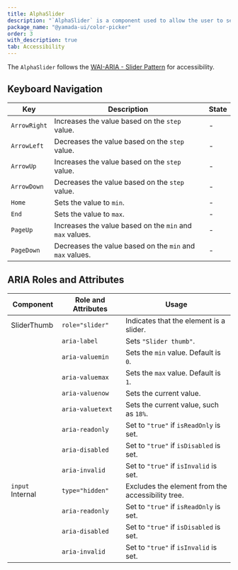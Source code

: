```yaml
---
title: AlphaSlider
description: "`AlphaSlider` is a component used to allow the user to select a color hue."
package_name: "@yamada-ui/color-picker"
order: 3
with_description: true
tab: Accessibility
---
```


The `AlphaSlider` follows the [WAI-ARIA - Slider Pattern](https://www.w3.org/WAI/ARIA/apg/patterns/slider/) for accessibility.

## Keyboard Navigation

| Key          | Description                                              | State |
| ------------ | -------------------------------------------------------- | ----- |
| `ArrowRight` | Increases the value based on the `step` value.           | -     |
| `ArrowLeft`  | Decreases the value based on the `step` value.           | -     |
| `ArrowUp`    | Increases the value based on the `step` value.           | -     |
| `ArrowDown`  | Decreases the value based on the `step` value.           | -     |
| `Home`       | Sets the value to `min`.                                 | -     |
| `End`        | Sets the value to `max`.                                 | -     |
| `PageUp`     | Increases the value based on the `min` and `max` values. | -     |
| `PageDown`   | Decreases the value based on the `min` and `max` values. | -     |

## ARIA Roles and Attributes

| Component                   | Role and Attributes | Usage                                             |
| --------------------------- | ------------------- | ------------------------------------------------- |
| SliderThumb                 | `role="slider"`     | Indicates that the element is a slider.           |
|                             | `aria-label`        | Sets `"Slider thumb"`.                            |
|                             | `aria-valuemin`     | Sets the `min` value. Default is `0`.             |
|                             | `aria-valuemax`     | Sets the `max` value. Default is `1`.             |
|                             | `aria-valuenow`     | Sets the current value.                           |
|                             | `aria-valuetext`    | Sets the current value, such as `18%`.            |
|                             | `aria-readonly`     | Set to `"true"` if `isReadOnly` is set.           |
|                             | `aria-disabled`     | Set to `"true"` if `isDisabled` is set.           |
|                             | `aria-invalid`      | Set to `"true"` if `isInvalid` is set.            |
| `input` <Tag>Internal</Tag> | `type="hidden"`     | Excludes the element from the accessibility tree. |
|                             | `aria-readonly`     | Set to `"true"` if `isReadOnly` is set.           |
|                             | `aria-disabled`     | Set to `"true"` if `isDisabled` is set.           |
|                             | `aria-invalid`      | Set to `"true"` if `isInvalid` is set.            |
